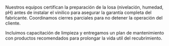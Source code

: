 ﻿---
slug: pisos-vinilico
familia: pisos
nombre: Pisos vinilicos
resumen: Revestimientos vinilicos heterogeneos y LVT para áreas de alto transito con instalación rapida y mantenimiento sencillo.
beneficios:
  - Capa de uso resistente a abrasion y rayado para transito intenso.
  - Instalación seca con adhesivos de bajo VOC y control de humedad.
  - Amplia paleta de disenos madera, piedra y colores solidos.
especificaciones:
  - key: Espesor total
    value: 2.0 - 5.0 mm segun gama.
  - key: Capa de desgaste
    value: 0.5 - 1.0 mm con tratamiento PUR antibacteriano.
  - key: Clasificación al fuego
    value: ASTM E84 Clase A / EN 13501 Bfl-s1.
  - key: Formatos disponibles
    value: Rollos 2 m, losetas 610 x 610 mm, tablones 180 x 1220 mm.
  - key: Garantía
    value: Hasta 10 años en uso comercial intensivo.
aplicaciones:
  - Oficinas y call centers
  - Retail y tiendas por departamento
  - Clínicas, farmacias y laboratorios
  - Educación y bibliotecas
  - Aeropuertos y terminales
  - Residencial multifamiliar premium
descargas:
  - label: Ficha técnica vinilico 2025
    href: /descargas/CATALOGO-SG-2025.pdf
usos:
  - interior
sectores:
  - oficinas
  - retail
  - salud
  - educación
  - aeropuertos-transporte
desempenos:
  - transito-alto
  - impermeable
  - acústica
presupuesto: medio
imagenes:
  - src: /images/subfamilias/pisos-vinilico-1.jpg
    alt: Piso vinilico en área colaborativa corporativa
---

Nuestros equipos certifican la preparación de la losa (nivelación, humedad, pH) antes de instalar el vinilico para asegurar la garantía completa del fabricante. Coordinamos cierres parciales para no detener la operación del cliente.

Incluimos capacitación de limpieza y entregamos un plan de mantenimiento con productos recomendados para prolongar la vida util del recubrimiento.

